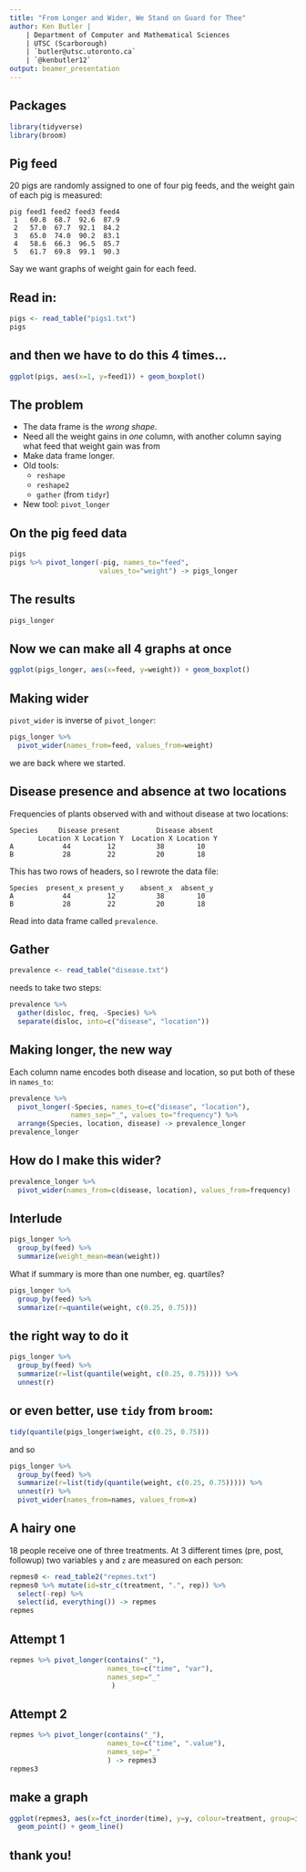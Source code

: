 ```yaml
---
title: "From Longer and Wider, We Stand on Guard for Thee"
author: Ken Butler |
    | Department of Computer and Mathematical Sciences
    | UTSC (Scarborough) 
    | `butler@utsc.utoronto.ca`
    | `@kenbutler12`
output: beamer_presentation
---
```


## Packages

```r
library(tidyverse)
library(broom)
```


## Pig feed

20 pigs are randomly assigned to one of four pig feeds, and the weight gain of each pig is measured:

```
pig feed1 feed2 feed3 feed4
 1   60.8  68.7  92.6  87.9
 2   57.0  67.7  92.1  84.2
 3   65.0  74.0  90.2  83.1
 4   58.6  66.3  96.5  85.7
 5   61.7  69.8  99.1  90.3
```

Say we want graphs of weight gain for each feed.

## Read in:


```r
pigs <- read_table("pigs1.txt")
pigs
```


## and then we have to do this 4 times...

```r
ggplot(pigs, aes(x=1, y=feed1)) + geom_boxplot()
```

## The problem

- The data frame is the *wrong shape*.
- Need all the weight gains in *one* column, with another column saying what feed that weight gain was from
- Make data frame longer.
- Old tools:
  - `reshape`
  - `reshape2`
  - `gather` (from `tidyr`)
- New tool: `pivot_longer`

## On the pig feed data

```r
pigs
pigs %>% pivot_longer(-pig, names_to="feed", 
                      values_to="weight") -> pigs_longer
```

## The results

```r
pigs_longer
```


## Now we can make all 4 graphs at once

```r
ggplot(pigs_longer, aes(x=feed, y=weight)) + geom_boxplot()
```

## Making wider

`pivot_wider` is inverse of `pivot_longer`:

```r
pigs_longer %>% 
  pivot_wider(names_from=feed, values_from=weight)
```

we are back where we started.

## Disease presence and absence at two locations

Frequencies of plants observed with and without disease at two locations:

```
Species     Disease present         Disease absent
       Location X Location Y  Location X Location Y
A            44         12          38        10
B            28         22          20        18
```

This has two rows of headers, so I rewrote the data file:

```
Species  present_x present_y    absent_x  absent_y
A            44         12          38        10
B            28         22          20        18
```

Read into data frame called `prevalence`.

## Gather

```r
prevalence <- read_table("disease.txt")
```

needs to take two steps:

```r
prevalence %>% 
  gather(disloc, freq, -Species) %>% 
  separate(disloc, into=c("disease", "location"))
```


## Making longer, the new way

Each column name encodes both disease and location, so put both of these in `names_to`:

```r
prevalence %>% 
  pivot_longer(-Species, names_to=c("disease", "location"),
               names_sep="_", values_to="frequency") %>% 
  arrange(Species, location, disease) -> prevalence_longer
prevalence_longer
```

## How do I make this wider?

```r
prevalence_longer %>% 
  pivot_wider(names_from=c(disease, location), values_from=frequency)
```

## Interlude

```r
pigs_longer %>% 
  group_by(feed) %>% 
  summarize(weight_mean=mean(weight))
```

What if summary is more than one number, eg. quartiles?

```r
pigs_longer %>% 
  group_by(feed) %>% 
  summarize(r=quantile(weight, c(0.25, 0.75)))
```

## the right way to do it

```r
pigs_longer %>% 
  group_by(feed) %>% 
  summarize(r=list(quantile(weight, c(0.25, 0.75)))) %>% 
  unnest(r)
```

## or even better, use `tidy` from `broom`:

```r
tidy(quantile(pigs_longer$weight, c(0.25, 0.75)))
```

and so

```r
pigs_longer %>% 
  group_by(feed) %>% 
  summarize(r=list(tidy(quantile(weight, c(0.25, 0.75))))) %>% 
  unnest(r) %>% 
  pivot_wider(names_from=names, values_from=x)
```


## A hairy one

18 people receive one of three treatments. At 3 different times (pre, post, followup) two variables `y` and `z` are measured on each person:

```r
repmes0 <- read_table2("repmes.txt")
repmes0 %>% mutate(id=str_c(treatment, ".", rep)) %>% 
  select(-rep) %>% 
  select(id, everything()) -> repmes
repmes
```

## Attempt 1


```r
repmes %>% pivot_longer(contains("_"),
                        names_to=c("time", "var"),
                        names_sep="_"
                         )
```

## Attempt 2

```r
repmes %>% pivot_longer(contains("_"),
                        names_to=c("time", ".value"),
                        names_sep="_"
                        ) -> repmes3
repmes3
```

## make a graph

```r
ggplot(repmes3, aes(x=fct_inorder(time), y=y, colour=treatment, group=id)) +
  geom_point() + geom_line()
```

## thank you!





